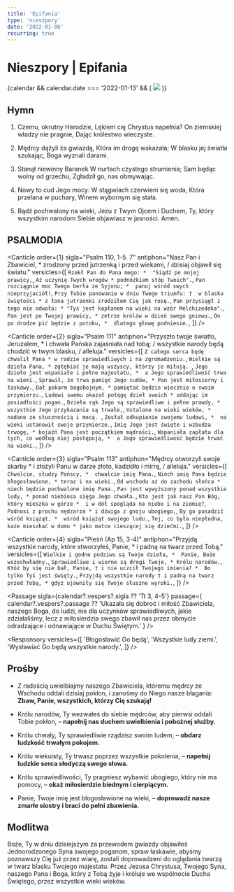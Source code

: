 ```yaml
---
title: 'Epifania'
type: 'nieszpory'
date: '2022-01-06'
recurring: true
---
```


# Nieszpory | Epifania

<div>
  {calendar && calendar.date === '2022-01-13' && (
    <img src="/banners/epiphany.jpg" style={{ marginBottom: 24 }} />
  )}
</div>

<OpeningVersicle />

## Hymn

1. Czemu, okrutny Herodzie,
   Lękiem cię Chrystus napełnia?
   On ziemskiej władzy nie pragnie,
   Dając królestwo wieczyste.

2. Mędrcy dążyli za gwiazdą,
   Która im drogę wskazała;
   W blasku jej światła szukając,
   Boga wyznali darami.

3. Stanął niewinny Baranek
   W nurtach czystego strumienia;
   Sam będąc wolny od grzechu,
   Zgładził go, nas obmywając.

4. Nowy to cud Jego mocy:
   W stągwiach czerwieni się woda,
   Która przelana w puchary,
   Winem wybornym się stała.

5. Bądź pochwalony na wieki,
   Jezu z Twym Ojcem i Duchem,
   Ty, który wszystkim narodom
   Siebie objawiasz w jasności. Amen.

## PSALMODIA

<Canticle
  order={1}
  sigla="Psalm 110, 1-5. 7"
  antiphon="Nasz Pan i Zbawiciel, * zrodzony przed jutrzenką i przed wiekami, / dzisiaj objawił się światu."
  versicles={[
    `Rzekł Pan do Pana mego: * 
"Siądź po mojej prawicy,`,
    `Aż uczynię Twych wrogów *
podnóżkiem stóp Twoich".`,
    `Pan rozciągnie moc Twego berła ze Syjonu; * 
panuj wśród swych nieprzyjaciół!`,
    `Przy Tobie panowanie w dniu Twego triumfu: † 
w blasku świętości *
z łona jutrzenki zrodziłem Cię jak rosę.`,
    `Pan przysiągł i tego nie odwoła: *
"Tyś jest kapłanem na wieki na wzór Melchizedeka".`,
    `Pan jest po Twojej prawicy, *
zetrze królów w dzień swego gniewu.`,
    `On po drodze pić będzie z potoku, * 
dlatego głowę podniesie.`,
  ]}
/>

<Canticle
  order={2}
  sigla="Psalm 111"
  antiphon="Przyszło twoje światło, Jeruzalem, * i chwała Pańska zajaśniała nad tobą; / wszystkie narody będą chodzić w twym blasku, / alleluja."
  versicles={[
    `Z całego serca będę chwalił Pana *
w radzie sprawiedliwych i na zgromadzeniu.`,
    `Wielkie są dzieła Pana, *
zgłębiać je mają wszyscy, którzy je miłują. `,
    `Jego dzieło jest wspaniałe i pełne majestatu, * 
a Jego sprawiedliwość trwa na wieki.`,
    `Sprawił, że trwa pamięć Jego cudów, *
Pan jest miłosierny i łaskawy.`,
    `Dał pokarm bogobojnym, *
pamiętać będzie wiecznie o swoim przymierzu.`,
    `Ludowi swemu okazał potęgę dzieł swoich *
oddając im posiadłości pogan.`,
    `Dzieła rąk Jego są sprawiedliwe i pełne prawdy, * 
wszystkie Jego przykazania są trwałe,`,
    `Ustalone na wieki wieków, *
nadane ze słusznością i mocą. `,
    `Zesłał odkupienie swojemu ludowi, * 
na wieki ustanowił swoje przymierze.`,
    `Imię Jego jest święte i wzbudza trwogę, *
bojaźń Pana jest początkiem mądrości.`,
    `Wspaniała zapłata dla tych, co według niej postępują, * 
a Jego sprawiedliwość będzie trwać na wieki.`,
  ]}
/>

<Canticle
  order={3}
  sigla="Psalm 113"
  antiphon="Mędrcy otworzyli swoje skarby * i złożyli Panu w darze złoto, kadzidło i mirrę, / alleluja."
  versicles={[
    `Chwalcie, słudzy Pańscy, * 
chwalcie imię Pana.`,
    `Niech imię Pana będzie błogosławione, *
teraz i na wieki.`,
    `Od wschodu aż do zachodu słońca * 
niech będzie pochwalone imię Pana.`,
    `Pan jest wywyższony ponad wszystkie ludy, *
ponad niebiosa sięga Jego chwała.`,
    `Kto jest jak nasz Pan Bóg, który mieszka w górze * 
i w dół spogląda na niebo i na ziemię?`,
    `Podnosi z prochu nędzarza *
i dźwiga z gnoju ubogiego,`,
    `By go posadzić wśród książąt, * 
wśród książąt swojego ludu.`,
    `Tej, co była niepłodna, każe mieszkać w domu *
jako matce cieszącej się dziećmi.`,
  ]}
/>

<Canticle
  order={4}
  sigla="Pieśń (Ap 15, 3-4)"
  antiphon="Przyjdą wszystkie narody, które stworzyłeś, Panie, * i padną na twarz przed Tobą."
  versicles={[
    `Wielkie i godne podziwu są Twoje dzieła, * 
Panie, Boże wszechwładny.`,
    `Sprawiedliwe i wierne są drogi Twoje, *
Królu narodów.`,
    `Któż by się nie bał, Panie, †
i nie uczcił Twojego imienia? * 
Bo tylko Tyś jest święty.`,
    `Przyjdą wszystkie narody †
i padną na twarz przed Tobą, *
gdyż ujawniły się Twoje słuszne wyroki.`,
  ]}
/>

<Passage
  sigla={calendar?.vespers?.sigla ?? 'Tt 3, 4-5'}
  passage={
    calendar?.vespers?.passage ??
    'Ukazała się dobroć i miłość Zbawiciela, naszego Boga, do ludzi, nie dla uczynków sprawiedliwych, jakie zdziałaliśmy, lecz z miłosierdzia swego zbawił nas przez obmycie odradzające i odnawiające w Duchu Świętym.'
  }
/>

<Responsory
  versicles={[
    'Błogosławić Go będą',
    'Wszystkie ludy ziemi.',
    'Wysławiać Go będą wszystkie narody.',
  ]}
/>

<Magnificat antiphon="W tym dniu tak świętym trzy cuda wysławiamy: * dziś gwiazda przywiodła mędrców do żłóbka; / dziś podczas godów woda winem się stała; / dziś dla naszego zbawienia Chrystus przyjął od Jana chrzest w Jordanie, / alleluja." />

## Prośby

- Z radością uwielbiajmy naszego Zbawiciela, któremu mędrcy ze Wschodu oddali dzisiaj pokłon, i zanośmy do Niego nasze błagania: **Zbaw, Panie, wszystkich, którzy Cię szukają!**

- Królu narodów, Ty wezwałeś do siebie mędrców, aby pierwsi oddali Tobie pokłon, – **napełnij nas duchem uwielbienia i pobożnej służby.**

- Królu chwały, Ty sprawiedliwie rządzisz swoim ludem, – **obdarz ludzkość trwałym pokojem.**

- Królu wiekuisty, Ty trwasz poprzez wszystkie pokolenia, – **napełnij ludzkie serca słodyczą swego słowa.**

- Królu sprawiedliwości, Ty pragniesz wybawić ubogiego, który nie ma pomocy, – **okaż miłosierdzie biednym i cierpiącym.**

- Panie, Twoje imię jest błogosławione na wieki, – **doprowadź nasze zmarłe siostry i braci do pełni zbawienia.**

<CustomIntercessions />

<KyrieEleison />

<LordsPrayer />

## Modlitwa

Boże, Ty w dniu dzisiejszym za przewodem gwiazdy objawiłeś Jednorodzonego Syna swojego poganom, spraw łaskawie, abyśmy poznawszy Cię już przez wiarę, zostali doprowadzeni do oglądania twarzą w twarz blasku Twojego majestatu. Przez Jezusa Chrystusa, Twojego Syna, naszego Pana i Boga, który z Tobą żyje i króluje we wspólnocie Ducha Świętego, przez wszystkie wieki wieków.

<Amen />

<BlessingAndConcludingVersicle />

<SalveRegina />
